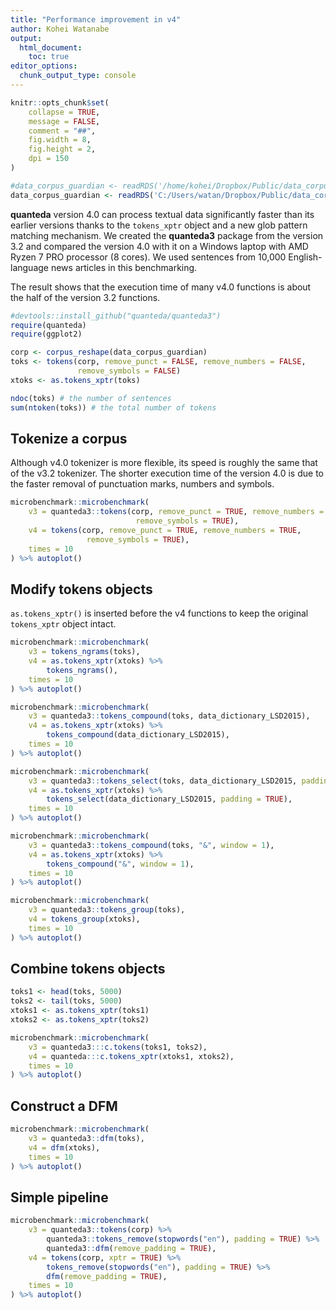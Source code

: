 ```yaml
---
title: "Performance improvement in v4"
author: Kohei Watanabe
output:  
  html_document:
    toc: true
editor_options: 
  chunk_output_type: console
---
```


```r
knitr::opts_chunk$set(
    collapse = TRUE,
    message = FALSE,
    comment = "##",
    fig.width = 8, 
    fig.height = 2, 
    dpi = 150
)
```

```r
#data_corpus_guardian <- readRDS('/home/kohei/Dropbox/Public/data_corpus_guardian2016-10k.rds') 
data_corpus_guardian <- readRDS('C:/Users/watan/Dropbox/Public/data_corpus_guardian2016-10k.rds')
```

**quanteda** version 4.0 can process textual data significantly faster than its earlier versions thanks to the `tokens_xptr` object and a new glob pattern matching mechanism. We created the **quanteda3** package from the version 3.2 and compared the version 4.0 with it on a Windows laptop with AMD Ryzen 7 PRO processor (8 cores). We used sentences from 10,000 English-language news articles in this benchmarking.

The result shows that the execution time of many v4.0 functions is about the half of the version 3.2 functions.

```r
#devtools::install_github("quanteda/quanteda3")
require(quanteda)
require(ggplot2)

corp <- corpus_reshape(data_corpus_guardian)
toks <- tokens(corp, remove_punct = FALSE, remove_numbers = FALSE, 
               remove_symbols = FALSE)
xtoks <- as.tokens_xptr(toks)

ndoc(toks) # the number of sentences
sum(ntoken(toks)) # the total number of tokens
```

## Tokenize a corpus

Although v4.0 tokenizer is more flexible, its speed is roughly the same that of the v3.2 tokenizer. The shorter execution time of the version 4.0 is due to the faster removal of punctuation marks, numbers and symbols.

```r
microbenchmark::microbenchmark(
    v3 = quanteda3::tokens(corp, remove_punct = TRUE, remove_numbers = TRUE, 
                            remove_symbols = TRUE),
    v4 = tokens(corp, remove_punct = TRUE, remove_numbers = TRUE, 
                 remove_symbols = TRUE),
    times = 10
) %>% autoplot()
```

## Modify tokens objects

`as.tokens_xptr()` is inserted before the v4 functions to keep the original `tokens_xptr` object intact.

```r
microbenchmark::microbenchmark(
    v3 = tokens_ngrams(toks),
    v4 = as.tokens_xptr(xtoks) %>% 
        tokens_ngrams(),
    times = 10
) %>% autoplot()

microbenchmark::microbenchmark(
    v3 = quanteda3::tokens_compound(toks, data_dictionary_LSD2015),
    v4 = as.tokens_xptr(xtoks) %>% 
        tokens_compound(data_dictionary_LSD2015),
    times = 10
) %>% autoplot()

microbenchmark::microbenchmark(
    v3 = quanteda3::tokens_select(toks, data_dictionary_LSD2015, padding = TRUE),
    v4 = as.tokens_xptr(xtoks) %>% 
        tokens_select(data_dictionary_LSD2015, padding = TRUE),
    times = 10
) %>% autoplot()

microbenchmark::microbenchmark(
    v3 = quanteda3::tokens_compound(toks, "&", window = 1),
    v4 = as.tokens_xptr(xtoks) %>% 
        tokens_compound("&", window = 1),
    times = 10
) %>% autoplot()

microbenchmark::microbenchmark(
    v3 = quanteda3::tokens_group(toks),
    v4 = tokens_group(xtoks),
    times = 10
) %>% autoplot()
```

## Combine tokens objects

```r
toks1 <- head(toks, 5000)
toks2 <- tail(toks, 5000)
xtoks1 <- as.tokens_xptr(toks1)
xtoks2 <- as.tokens_xptr(toks2)

microbenchmark::microbenchmark(
    v3 = quanteda3:::c.tokens(toks1, toks2),
    v4 = quanteda:::c.tokens_xptr(xtoks1, xtoks2),
    times = 10
) %>% autoplot()
```

## Construct a DFM

```r
microbenchmark::microbenchmark(
    v3 = quanteda3::dfm(toks),
    v4 = dfm(xtoks),
    times = 10
) %>% autoplot()
```

## Simple pipeline

```r
microbenchmark::microbenchmark(
    v3 = quanteda3::tokens(corp) %>% 
        quanteda3::tokens_remove(stopwords("en"), padding = TRUE) %>% 
        quanteda3::dfm(remove_padding = TRUE),
    v4 = tokens(corp, xptr = TRUE) %>% 
        tokens_remove(stopwords("en"), padding = TRUE) %>% 
        dfm(remove_padding = TRUE),
    times = 10
) %>% autoplot()
```


